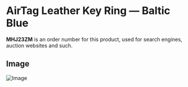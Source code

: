 
# AirTag Leather Key Ring — Baltic Blue

<Callout type='info' emoji='👉🏻'>**MHJ23ZM** is an order number for this product, used for search engines, auction websites and such.</Callout>

## Image

![Image](https://everycase.imgix.net/everysource/MHJ23.webp)